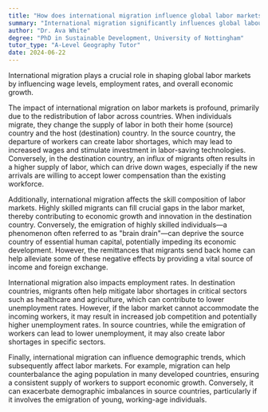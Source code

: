```yaml
---
title: "How does international migration influence global labor markets?"
summary: "International migration significantly influences global labour markets by affecting wage levels, employment rates, and economic growth."
author: "Dr. Ava White"
degree: "PhD in Sustainable Development, University of Nottingham"
tutor_type: "A-Level Geography Tutor"
date: 2024-06-22
---
```


International migration plays a crucial role in shaping global labor markets by influencing wage levels, employment rates, and overall economic growth.

The impact of international migration on labor markets is profound, primarily due to the redistribution of labor across countries. When individuals migrate, they change the supply of labor in both their home (source) country and the host (destination) country. In the source country, the departure of workers can create labor shortages, which may lead to increased wages and stimulate investment in labor-saving technologies. Conversely, in the destination country, an influx of migrants often results in a higher supply of labor, which can drive down wages, especially if the new arrivals are willing to accept lower compensation than the existing workforce.

Additionally, international migration affects the skill composition of labor markets. Highly skilled migrants can fill crucial gaps in the labor market, thereby contributing to economic growth and innovation in the destination country. Conversely, the emigration of highly skilled individuals—a phenomenon often referred to as "brain drain"—can deprive the source country of essential human capital, potentially impeding its economic development. However, the remittances that migrants send back home can help alleviate some of these negative effects by providing a vital source of income and foreign exchange.

International migration also impacts employment rates. In destination countries, migrants often help mitigate labor shortages in critical sectors such as healthcare and agriculture, which can contribute to lower unemployment rates. However, if the labor market cannot accommodate the incoming workers, it may result in increased job competition and potentially higher unemployment rates. In source countries, while the emigration of workers can lead to lower unemployment, it may also create labor shortages in specific sectors.

Finally, international migration can influence demographic trends, which subsequently affect labor markets. For example, migration can help counterbalance the aging population in many developed countries, ensuring a consistent supply of workers to support economic growth. Conversely, it can exacerbate demographic imbalances in source countries, particularly if it involves the emigration of young, working-age individuals.
    